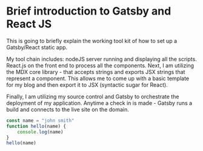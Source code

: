 
# Brief introduction to Gatsby and React JS 

This is going to briefly explain the working tool kit of how to set up a Gatsby/React static app.

My tool chain includes: nodeJS server running and displaying all the scripts. React.js on the front
end to process all the components. Next, I am utilizing the MDX core library - that accepts strings and 
exports JSX strings that represent a component. This allows me to come up with a basic template for my 
blog and then export it to JSX (syntactic sugar for React). 

Finally, I am utilizing my source control and Gatsby to orchestrate the deployment of my application. 
Anytime a check in is made - Gatsby runs a build and connects to the live site on the domain. 



<Likes> </Likes> 

<div class="code">

```javascript
const name = "john smith"
function hello(name) {
    console.log(name)
}
hello(name)
```
</div>
